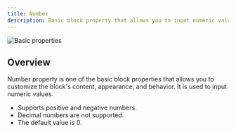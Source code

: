 ```yaml
---
title: Number
description: Basic block property that allows you to input numeric values.
---
```


![Basic properties](/block-properties/basic-properties.png)

## Overview

Number property is one of the basic block properties that allows you to customize the block's content, appearance, and behavior. It is used to input numeric values.

- Supports positive and negative numbers.
- Decimal numbers are not supported.
- The default value is 0.

